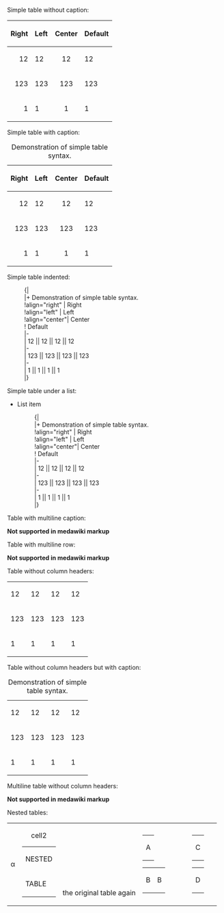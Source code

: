 
Simple table without caption:

{|
!align="right" | Right
!align="left"  | Left
!align="center"| Center
! Default
|-
| 12 || 12 || 12 || 12
|-
| 123 || 123 || 123 || 123
|-
| 1 || 1 || 1 || 1
|}


Simple table with caption:

{|
|+ Demonstration of simple table syntax.
!align="right" | Right
!align="left"  | Left
!align="center"| Center
! Default
|-
| 12 || 12 || 12 || 12
|-
| 123 || 123 || 123 || 123
|-
| 1 || 1 || 1 || 1
|}


Simple table indented:

: {|
: |+ Demonstration of simple table syntax.
: !align="right" | Right
: !align="left"  | Left
: !align="center"| Center
: ! Default
: |-
: | 12 || 12 || 12 || 12
: |-
: | 123 || 123 || 123 || 123
: |-
: | 1 || 1 || 1 || 1
: |}


Simple table under a list:

* List item
*: {|
*: |+ Demonstration of simple table syntax.
*: !align="right" | Right
*: !align="left"  | Left
*: !align="center"| Center
*: ! Default
*: |-
*: | 12 || 12 || 12 || 12
*: |-
*: | 123 || 123 || 123 || 123
*: |-
*: | 1 || 1 || 1 || 1
*: |}


Table with multiline caption:

'''Not supported in medawiki markup'''


Table with multiline row:

'''Not supported in medawiki markup'''


Table without column headers:

{|
| 12 || 12 || 12 || 12
|-
| 123 || 123 || 123 || 123
|-
| 1 || 1 || 1 || 1
|}

Table without column headers but with caption:

{|
|+ Demonstration of simple table syntax.
| 12 || 12 || 12 || 12
|-
| 123 || 123 || 123 || 123
|-
| 1 || 1 || 1 || 1
|}

Multiline table without column headers:

'''Not supported in medawiki markup'''

Nested tables:

{| border="1"
| &alpha;
| style="text-align: center;"| cell2
{| 
| NESTED
|-
| TABLE
|}
| style="vertical-align:bottom;"| the original table again
| style="width:100px;" |
{|
| A
|}
{|
| B || B
|}
| style="width:50px;" |
{|
| C
|}
{|
| D
|}
|}
